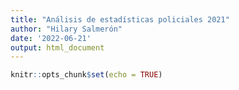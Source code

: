 ---
title: "Análisis de estadísticas policiales 2021"
author: "Hilary Salmerón"
date: '2022-06-21'
output: html_document
---

```{r setup, include=FALSE}
knitr::opts_chunk$set(echo = TRUE)
```



